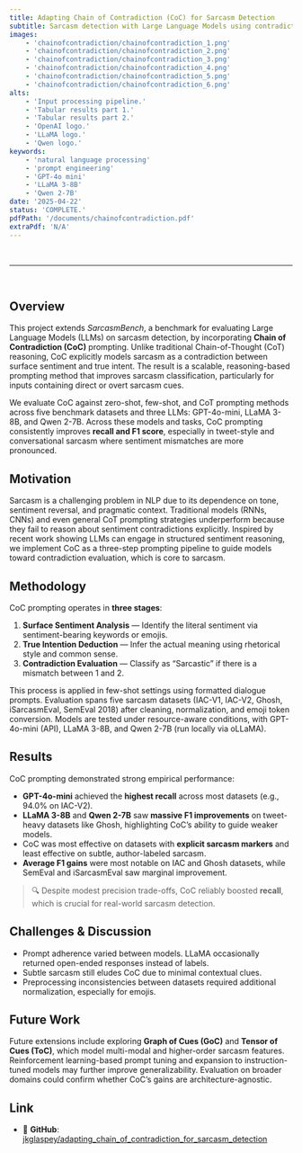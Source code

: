 ```yaml
---
title: Adapting Chain of Contradiction (CoC) for Sarcasm Detection
subtitle: Sarcasm detection with Large Language Models using contradiction-based reasoning across five datasets and three LLMs.
images:
    - 'chainofcontradiction/chainofcontradiction_1.png'
    - 'chainofcontradiction/chainofcontradiction_2.png'
    - 'chainofcontradiction/chainofcontradiction_3.png'
    - 'chainofcontradiction/chainofcontradiction_4.png'
    - 'chainofcontradiction/chainofcontradiction_5.png'
    - 'chainofcontradiction/chainofcontradiction_6.png'
alts:
    - 'Input processing pipeline.'
    - 'Tabular results part 1.'
    - 'Tabular results part 2.'
    - 'OpenAI logo.'
    - 'LLaMA logo.'
    - 'Qwen logo.'
keywords: 
    - 'natural language processing'
    - 'prompt engineering'
    - 'GPT-4o mini'
    - 'LLaMA 3-8B'
    - 'Qwen 2-7B'
date: '2025-04-22'
status: 'COMPLETE.'
pdfPath: '/documents/chainofcontradiction.pdf'
extraPdf: 'N/A'
---
```


<br />

--------------------

<br />

## Overview

This project extends *SarcasmBench*, a benchmark for evaluating Large Language Models (LLMs) on sarcasm detection, by incorporating **Chain of Contradiction (CoC)** prompting. Unlike traditional Chain-of-Thought (CoT) reasoning, CoC explicitly models sarcasm as a contradiction between surface sentiment and true intent. The result is a scalable, reasoning-based prompting method that improves sarcasm classification, particularly for inputs containing direct or overt sarcasm cues.

We evaluate CoC against zero-shot, few-shot, and CoT prompting methods across five benchmark datasets and three LLMs: GPT-4o-mini, LLaMA 3-8B, and Qwen 2-7B. Across these models and tasks, CoC prompting consistently improves **recall and F1 score**, especially in tweet-style and conversational sarcasm where sentiment mismatches are more pronounced.

## Motivation

Sarcasm is a challenging problem in NLP due to its dependence on tone, sentiment reversal, and pragmatic context. Traditional models (RNNs, CNNs) and even general CoT prompting strategies underperform because they fail to reason about sentiment contradictions explicitly. Inspired by recent work showing LLMs can engage in structured sentiment reasoning, we implement CoC as a three-step prompting pipeline to guide models toward contradiction evaluation, which is core to sarcasm.

## Methodology

CoC prompting operates in **three stages**:

1. **Surface Sentiment Analysis** — Identify the literal sentiment via sentiment-bearing keywords or emojis.
2. **True Intention Deduction** — Infer the actual meaning using rhetorical style and common sense.
3. **Contradiction Evaluation** — Classify as “Sarcastic” if there is a mismatch between 1 and 2.

This process is applied in few-shot settings using formatted dialogue prompts. Evaluation spans five sarcasm datasets (IAC-V1, IAC-V2, Ghosh, iSarcasmEval, SemEval 2018) after cleaning, normalization, and emoji token conversion. Models are tested under resource-aware conditions, with GPT-4o-mini (API), LLaMA 3-8B, and Qwen 2-7B (run locally via oLLaMA).

## Results

CoC prompting demonstrated strong empirical performance:

- **GPT-4o-mini** achieved the **highest recall** across most datasets (e.g., 94.0% on IAC-V2).
- **LLaMA 3-8B** and **Qwen 2-7B** saw **massive F1 improvements** on tweet-heavy datasets like Ghosh, highlighting CoC’s ability to guide weaker models.
- CoC was most effective on datasets with **explicit sarcasm markers** and least effective on subtle, author-labeled sarcasm.
- **Average F1 gains** were most notable on IAC and Ghosh datasets, while SemEval and iSarcasmEval saw marginal improvement.

> 🔍 Despite modest precision trade-offs, CoC reliably boosted **recall**, which is crucial for real-world sarcasm detection.

## Challenges & Discussion

- Prompt adherence varied between models. LLaMA occasionally returned open-ended responses instead of labels.
- Subtle sarcasm still eludes CoC due to minimal contextual clues.
- Preprocessing inconsistencies between datasets required additional normalization, especially for emojis.

## Future Work

Future extensions include exploring **Graph of Cues (GoC)** and **Tensor of Cues (ToC)**, which model multi-modal and higher-order sarcasm features. Reinforcement learning-based prompt tuning and expansion to instruction-tuned models may further improve generalizability. Evaluation on broader domains could confirm whether CoC’s gains are architecture-agnostic.

## Link

- 🧠 **GitHub**: [jkglaspey/adapting_chain_of_contradiction_for_sarcasm_detection](https://github.com/jkglaspey/adapting_chain_of_contradiction_for_sarcasm_detection)

